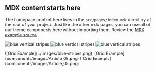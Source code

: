 
## MDX content starts here

<PageDescription>

The homepage content here lives in the `src/pages/index.mdx` directory at the root of your project. Just like the other mdx pages, you can use all of our theme components here without importing them. Review the [MDX example source](https://github.com/carbon-design-system/gatsby-theme-carbon/blob/master/packages/example/src/pages/index.mdx).

</PageDescription>

<FeatureCard
    color="dark"
    href="/getting-started"
    title="Getting started"
    actionIcon="arrowRight"
    className="homepage-feature"
    >

<ArtDirection>

![blue vertical stripes](../images/blue-stripes-mobile.png)
![blue vertical stripes](../images/blue-stripes-tablet.png)
![blue vertical stripes](../images/blue-stripes.png)

</ArtDirection>

</FeatureCard>


<Row>
  <Column colMd={4} colLg={4}>
    ![Grid Example](../images/blue-stripes.png)
  </Column>
  <Column colMd={4} colLg={4}>
    ![Grid Example](components/images/Article_05.png)
  </Column>
  <Column colMd={4} colLg={4}>
    ![Grid Example](components/images/Article_05.png)
  </Column>
</Row>
